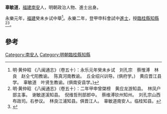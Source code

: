 '''辜敏道'''，[[福建|福建]][[南安|南安]]人，明朝政治人物、進士出身。

永樂元年，[[福建|福建]]癸未乡试中舉<ref>明·黄仲昭 《八闽通志》（卷五十）：永乐元年癸未乡试　刘孔宗　蔡惟溥　林良　赵仝弋阳教谕。　陈真河南教谕。　丘全绍兴训导。(俱府学。)　黄应晋江县学。　辜敏道　叶贤生教谕。(俱南安县学。)</ref>。永樂二年，登甲申科會試中[[進士|進士]]，授[[臨桂縣|臨桂縣]][[知縣|知縣]]<ref>明·黄仲昭 《八闽通志》（卷五十）：二年甲申曾棨榜　黄应龙游知县。　林凤户部主事。　谢敏遂溪知县。　倪维哲刑部郎中。　蔡维溥钦州知州。　刘孔宗山西布政司。右参议。　林良江浦知县。俱晋江人。　辜敏道南安人。临桂知县。</ref><ref>{{cite news|title=南安歷代文科進士名表|url=http://www.nanchens.com/xqxx/xqxx02/xqxx02040.htm|accessdate=2014-04-06|newspaper=《南安縣誌》1993年|archive-date=2014-02-21|archive-url=https://web.archive.org/web/20140221090412/http://nanchens.com/xqxx/xqxx02/xqxx02040.htm|dead-url=no}}</ref>。

==參考==
{{Reflist}}
{{明朝人物小作品}}
{{永樂二年甲申科殿試金榜}}
[[Category:南安人|Category:南安人]]
[[Category:明朝臨桂縣知縣|Category:明朝臨桂縣知縣]]